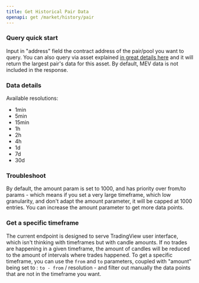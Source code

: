 ```yaml
---
title: Get Historical Pair Data
openapi: get /market/history/pair
---
```


### Query quick start

Input in "address" field the contract address of the pair/pool you want to query. You can also query via asset explained [in great details here](/api-reference/docs/market-asset-query) and it will return the largest pair's data for this asset.
By default, MEV data is not included in the response.

### Data details

Available resolutions:

- 1min
- 5min
- 15min
- 1h
- 2h
- 4h
- 1d
- 7d
- 30d

### Troubleshoot

By default, the amount param is set to 1000, and has priority over from/to params - which means if you set a very large timeframe, which low granularity, and don't adapt the amount parameter, it will be capped at 1000 entries. You can increase the amount parameter to get more data points.

### Get a specific timeframe

The current endpoint is designed to serve TradingView user interface, which isn't thinking with timeframes but with candle amounts. If no trades are happening in a given timeframe, the amount of candles will be reduced to the amount of intervals where trades happened.
To get a specific timeframe, you can use the `from` and `to` parameters, coupled with "amount" being set to : `to - from` / resolution - and filter out manually the data points that are not in the timeframe you want.
